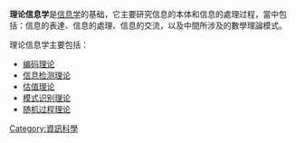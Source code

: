 {{noteTA|G1=IT}}

'''理论信息学'''是[[信息学|信息学]]的基础，它主要研究信息的本体和信息的處理过程，當中包括：信息的表達、信息的處理、信息的交流，以及中間所涉及的數學理論模式。

理论信息学主要包括：
*[[编码理论|编码理论]]
*[[信息检测理论|信息检测理论]]
*[[估值理论|估值理论]]
*[[模式识别理论|模式识别理论]]
*[[随机过程理论|随机过程理论]]

{{Sci-stub}}

[[Category:資訊科學|Category:資訊科學]]